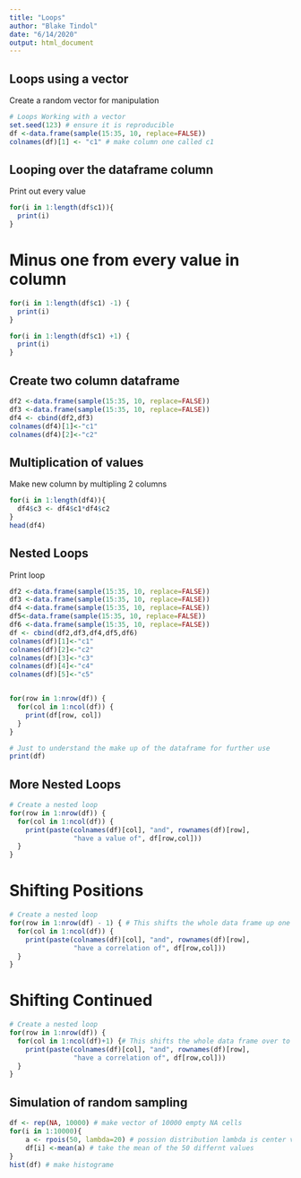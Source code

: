 ---
title: "Loops"
author: "Blake Tindol"
date: "6/14/2020"
output: html_document
---
## Loops using a vector
Create a random vector for manipulation
```{r}
# Loops Working with a vector
set.seed(123) # ensure it is reproducible
df <-data.frame(sample(15:35, 10, replace=FALSE))
colnames(df)[1] <- "c1" # make column one called c1
```

## Looping over the dataframe column
Print out every value
``` {r}
for(i in 1:length(df$c1)){
  print(i)
}
```

# Minus one from every value in column
```{r}
for(i in 1:length(df$c1) -1) {
  print(i)
}

for(i in 1:length(df$c1) +1) {
  print(i)
}


```

## Create two column dataframe
```{r}
df2 <-data.frame(sample(15:35, 10, replace=FALSE))                 
df3 <-data.frame(sample(15:35, 10, replace=FALSE))
df4 <- cbind(df2,df3)
colnames(df4)[1]<-"c1"
colnames(df4)[2]<-"c2"
```

## Multiplication of values
Make new column by multipling 2 columns 
```{r}
for(i in 1:length(df4)){
  df4$c3 <- df4$c1*df4$c2
}
head(df4)

```

## Nested Loops 
Print loop
```{r}
df2 <-data.frame(sample(15:35, 10, replace=FALSE))                 
df3 <-data.frame(sample(15:35, 10, replace=FALSE))
df4 <-data.frame(sample(15:35, 10, replace=FALSE))
df5<-data.frame(sample(15:35, 10, replace=FALSE))
df6 <-data.frame(sample(15:35, 10, replace=FALSE))
df <- cbind(df2,df3,df4,df5,df6)
colnames(df)[1]<-"c1"
colnames(df)[2]<-"c2"
colnames(df)[3]<-"c3"
colnames(df)[4]<-"c4"
colnames(df)[5]<-"c5"


for(row in 1:nrow(df)) {
  for(col in 1:ncol(df)) {
    print(df[row, col])
  }
}

# Just to understand the make up of the dataframe for further use
print(df)
```



## More Nested Loops
```{r}
# Create a nested loop
for(row in 1:nrow(df)) {
  for(col in 1:ncol(df)) {
    print(paste(colnames(df)[col], "and", rownames(df)[row],
                "have a value of", df[row,col]))
  }
}
```
 
# Shifting Positions
```{r}
# Create a nested loop
for(row in 1:nrow(df) - 1) { # This shifts the whole data frame up one row that is why there is no value to print
  for(col in 1:ncol(df)) {
    print(paste(colnames(df)[col], "and", rownames(df)[row],
                "have a correlation of", df[row,col]))
  }
}
```

# Shifting Continued
``` {r}
# Create a nested loop
for(row in 1:nrow(df)) { 
  for(col in 1:ncol(df)+1) {# This shifts the whole data frame over to the right one that is why there is no far left column value to print - 1 will shift dataframe over the right left 1 making far right column empty
    print(paste(colnames(df)[col], "and", rownames(df)[row],
                "have a correlation of", df[row,col]))
  }
}
```


## Simulation of random sampling 
```{r}
df <- rep(NA, 10000) # make vector of 10000 empty NA cells
for(i in 1:10000){
    a <- rpois(50, lambda=20) # possion distribution lambda is center value (median)
    df[i] <-mean(a) # take the mean of the 50 differnt values 
}
hist(df) # make histograme
```